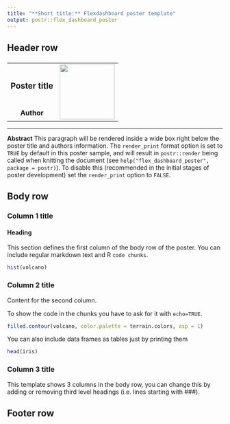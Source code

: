 ```yaml
---
title: "**Short title:** Flexdashboard poster template"
output: postr::flex_dashboard_poster
---
```



## Header row {data-height=15}

###

<table style="width:100%">
<tr>
  <td><center><h3>
  **Poster title**
  </h3></center></td>
  <td rowspan="2">
  <img src="resources/logo.png" style="width:128px"></img>
  </td>
</tr>
<tr><td><center>
  **Author**
  </center></td>
</tr>
</table> 

<hr>

**Abstract** This paragraph will be rendered inside a wide box right below the
poster title and authors information.
The `render_print` format option is set to `TRUE` by default in this poster
sample, and will result in `postr::render` being called when knitting the
document (see `help("flex_dashboard_poster", package = postr)`).
To disable this (recommended in the initial stages of poster development)
set the `render_print` option to `FALSE`.




## Body row {data-height=75}

### **Column 1 title**

#### Heading

This section defines the first column of the body row of the poster.
You can include regular markdown text and R `code chunks`.

```r
hist(volcano)
```


### **Column 2 title**

Content for the second column.

To show the code in the chunks you have to ask for it with `echo=TRUE`.

```r
filled.contour(volcano, color.palette = terrain.colors, asp = 1)
```

You can also include data frames as tables just by printing them

```r
head(iris)
```



### **Column 3 title**

This template shows 3 columns in the body row, you can change this by adding
or removing third level headings (i.e. lines starting with ###).





## Footer row {data-height=10} 

### {data-width=50}


### {data-width=50 .small}

